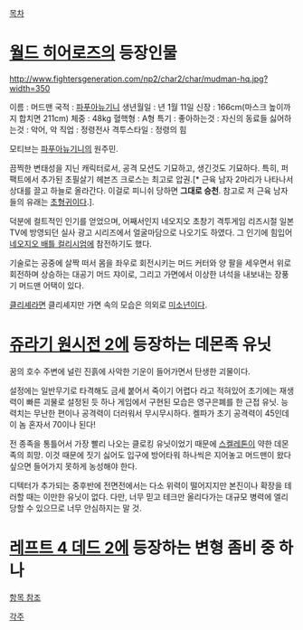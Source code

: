 [[목차]]
= [[월드 히어로즈]]의 등장인물 =
http://www.fightersgeneration.com/np2/char2/char/mudman-hq.jpg?width=350

이름 : 머드맨
국적 : [[파푸아뉴기니]]
생년월일 : 년 1월 11일 
신장 : 166cm(마스크 높이까지 합치면 211cm)
체중 : 48kg
혈핵형 : A형
특기 : 
좋아하는것 : 자신의 동료들 
싫어하는것 : 악어, 악
직업 : 정령전사
격투스타일 : 정령의 힘

모티브는 [[파푸아뉴기니]]의 원주민.

끔찍한 변태성을 지닌 캐릭터로서, 공격 모션도 기묘하고, 생긴것도 기묘하다. 특히, 퍼팩트에서 추가된 초필살기 헤븐즈 크로스는 최고로 압권.[* 근육 남자 2마리가 나타나서 상대를 끌고 하늘로 올라간다. 이걸로 피니쉬 당하면 '''그대로 승천'''. 참고로 저 근육 남자들의 유래는 [[초형귀]]이다.].

덕분에 컬트적인 인기를 얻었으며, 어째서인지 네오지오 초창기 격투게임 리즈시절 일본 TV에 방영되던 실사 광고 시리즈에서 얼굴마담으로 나오기도 하였다. 그 인기에 힘입어 [[네오지오 배틀 컬리시엄]]에 참전하기도 했다.

기술로는 공중에 살짝 떠서 몸을 좌우로 회전시키는 머드 커터와 양 팔을 세우면서 위로 회전하며 상승하는 대공기 머드 쟈이로, 그리고 가면에서 이상한 녀석을 내보내는 장풍기 머드맨 어택이 있다.

[[클리셰]]라면 클리셰지만 가면 속의 모습은 의외로 [[미소년]]이다.


= [[쥬라기 원시전 2]]에 등장하는 데몬족 유닛 =
꿈의 호수 주변에 널린 진흙에 사악한 기운이 들어가면서 탄생한 괴물이다.

설정에는 일반무기로 타격해도 금세 붙어서 죽이기 어렵다 라고 적혀있어 초기에는 재생력이 빠른 괴물로 설정된 듯 하나 게임에서 구현된 모습은 영구은폐를 한 근접 유닛. 능력치는 무난한 편이나 공격력이 더러워서 무시무시하다. 켈파가 초기 공격력이 45인데 이 놈 혼자서 70이나 된다!

전 종족을 통틀어서 가장 빨리 나오는 클로킹 유닛이었기 때문에 [[스켈레톤#s-4|스켈레톤]]이 약한 데몬족의 희망. 이것 때문에 짓기 싫어도 입구에 방어타워 하나씩은 지어놓고 머드맨이 왔다 싶으면 들어가지 못하게 농성해야 한다.

디텍터가 추가되는 중후반에 전면전에서는 다소 위력이 떨어지지만 본진이나 확장을 테러할 때는 이만한 유닛이 없다. 다만, 너무 믿고 테크만 올리다가는 대규모 병력에 엘리 당할 수 있으므로 너무 안심하지는 말 것.


= [[레프트 4 데드 2]]에 등장하는 변형 좀비 중 하나 =
[[레프트 4 데드 2/감염자#s-1.2.4|항목 참조]]

[[각주]]

